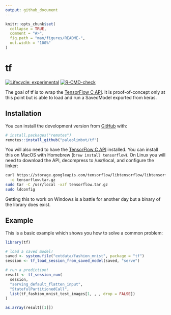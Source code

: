 ```yaml
---
output: github_document
---
```


<!-- README.md is generated from README.Rmd. Please edit that file -->

```r
knitr::opts_chunk$set(
  collapse = TRUE,
  comment = "#>",
  fig.path = "man/figures/README-",
  out.width = "100%"
)
```

# tf

<!-- badges: start -->
[![Lifecycle: experimental](https://img.shields.io/badge/lifecycle-experimental-orange.svg)](https://lifecycle.r-lib.org/articles/stages.html#experimental)
[![R-CMD-check](https://github.com/paleolimbot/tf/workflows/R-CMD-check/badge.svg)](https://github.com/paleolimbot/tf/actions)
<!-- badges: end -->

The goal of tf is to wrap the [TensorFlow C API](https://www.tensorflow.org/install/lang_c). It is proof-of-concept only at this point but is able to load and run a SavedModel exported from keras.

## Installation

You can install the development version from [GitHub](https://github.com/) with:

``` r
# install.packages("remotes")
remotes::install_github("paleolimbot/tf")
```

You will also need to have the [TensorFlow C API](https://www.tensorflow.org/install/lang_c) installed. You can install this on MacOS with Homebrew (`brew install tensorflow`). On Linux you will need to download the API, decompress to /usr/local, and configure the linker:

``` bash
curl https://storage.googleapis.com/tensorflow/libtensorflow/libtensorflow-cpu-linux-x86_64-2.4.0.tar.gz \
  -o tensorflow.tar.gz
sudo tar -C /usr/local -xzf tensorflow.tar.gz
sudo ldconfig
```

Getting this to work on Windows is a battle for another day but a binary of the library does exist.

## Example

This is a basic example which shows you how to solve a common problem:

```r
library(tf)

# load a saved model!
saved <- system.file("extdata/fashion_mnist", package = "tf")
session <- tf_load_session_from_saved_model(saved, "serve")

# run a prediction!
result <- tf_session_run(
  session,
  "serving_default_flatten_input",
  "StatefulPartitionedCall",
  list(tf_fashion_mnist_test_images[1, , , drop = FALSE])
)

as.array(result[[1]])
```
